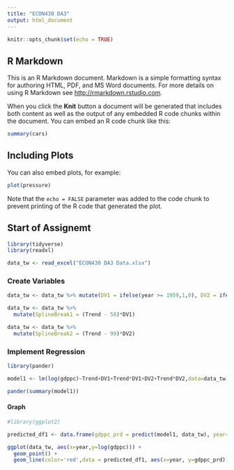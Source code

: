 ```yaml
---
title: "ECON430 DA3"
output: html_document
---
```


```r
knitr::opts_chunk$set(echo = TRUE)
```

## R Markdown

This is an R Markdown document. Markdown is a simple formatting syntax for authoring HTML, PDF, and MS Word documents. For more details on using R Markdown see <http://rmarkdown.rstudio.com>.

When you click the **Knit** button a document will be generated that includes both content as well as the output of any embedded R code chunks within the document. You can embed an R code chunk like this:

```r
summary(cars)
```

## Including Plots

You can also embed plots, for example:

```r
plot(pressure)
```

Note that the `echo = FALSE` parameter was added to the code chunk to prevent printing of the R code that generated the plot.

## Start of Assignemt

```r
library(tidyverse)
library(readxl)

data_tw <- read_excel("ECON430 DA3 Data.xlsx")
```
### Create Variables
```r
data_tw <- data_tw %>% mutate(DV1 = ifelse(year >= 1959,1,0), DV2 = ifelse(year >= 2000,1,0))

data_tw <- data_tw %>%
  mutate(SplineBreak1 = (Trend - 58)*DV1)

data_tw <- data_tw %>%
  mutate(SplineBreak2 = (Trend - 99)*DV2)
```
### Implement Regression
```r
library(pander)

model1 <- lm(log(gdppc)~Trend+DV1+Trend*DV1+DV2+Trend*DV2,data=data_tw)

pander(summary(model1))
```

#### Graph
```r
#library(ggplot2)

predicted_df1 <- data.frame(gdppc_prd = predict(model1, data_tw), year=data_tw$year)

ggplot(data_tw, aes(x=year,y=log(gdppc))) +
  geom_point() +
  geom_line(color='red',data = predicted_df1, aes(x=year, y=gdppc_prd))
  
```
